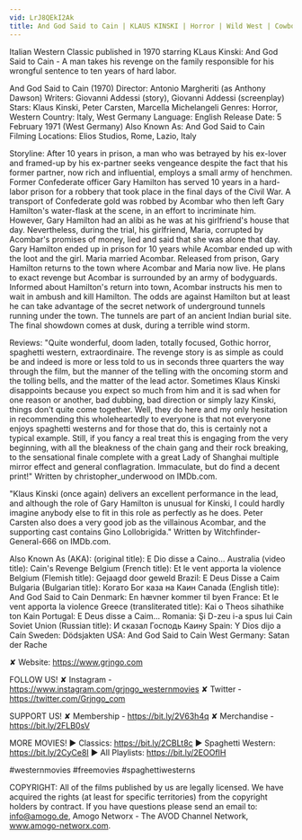 ```yaml
---
vid: LrJ8QEkI2Ak
title: And God Said to Cain | KLAUS KINSKI | Horror | Wild West | Cowboy Movie | English
---
```


Italian Western Classic published in 1970 starring KLaus Kinski: And God Said to Cain - A man takes his revenge on the family responsible for his wrongful sentence to ten years of hard labor.

And God Said to Cain (1970)
Director: Antonio Margheriti (as Anthony Dawson)
Writers: Giovanni Addessi (story), Giovanni Addessi (screenplay)
Stars: Klaus Kinski, Peter Carsten, Marcella Michelangeli
Genres: Horror, Western 
Country: Italy, West Germany
Language: English
Release Date: 5 February 1971 (West Germany) 
Also Known As: And God Said to Cain 
Filming Locations: Elios Studios, Rome, Lazio, Italy 

Storyline:
After 10 years in prison, a man who was betrayed by his ex-lover and framed-up by his ex-partner seeks vengeance despite the fact that his former partner, now rich and influential, employs a small army of henchmen. Former Confederate officer Gary Hamilton has served 10 years in a hard-labor prison for a robbery that took place in the final days of the Civil War. A transport of Confederate gold was robbed by Acombar who then left Gary Hamilton's water-flask at the scene, in an effort to incriminate him. However, Gary Hamilton had an alibi as he was at his girlfriend's house that day. Nevertheless, during the trial, his girlfriend, Maria, corrupted by Acombar's promises of money, lied and said that she was alone that day. Gary Hamilton ended up in prison for 10 years while Acombar ended up with the loot and the girl. Maria married Acombar. Released from prison, Gary Hamilton returns to the town where Acombar and Maria now live. He plans to exact revenge but Acombar is surrounded by an army of bodyguards. Informed about Hamilton's return into town, Acombar instructs his men to wait in ambush and kill Hamilton. The odds are against Hamilton but at least he can take advantage of the secret network of underground tunnels running under the town. The tunnels are part of an ancient Indian burial site. The final showdown comes at dusk, during a terrible wind storm.

Reviews:
"Quite wonderful, doom laden, totally focused, Gothic horror, spaghetti western, extraordinaire. The revenge story is as simple as could be and indeed is more or less told to us in seconds three quarters the way through the film, but the manner of the telling with the oncoming storm and the tolling bells, and the matter of the lead actor. Sometimes Klaus Kinski disappoints because you expect so much from him and it is sad when for one reason or another, bad dubbing, bad direction or simply lazy Kinski, things don't quite come together. Well, they do here and my only hesitation in recommending this wholeheartedly to everyone is that not everyone enjoys spaghetti westerns and for those that do, this is certainly not a typical example. Still, if you fancy a real treat this is engaging from the very beginning, with all the bleakness of the chain gang and their rock breaking, to the sensational finale complete with a great Lady of Shanghai multiple mirror effect and general conflagration. Immaculate, but do find a decent print!" Written by christopher_underwood on IMDb.com.

"Klaus Kinski (once again) delivers an excellent performance in the lead, and although the role of Gary Hamilton is unusual for Kinski, I could hardly imagine anybody else to fit in this role as perfectly as he does. Peter Carsten also does a very good job as the villainous Acombar, and the supporting cast contains Gino Lollobrigida." Written by Witchfinder-General-666 on IMDb.com.

Also Known As (AKA):
(original title): E Dio disse a Caino...
Australia (video title): Cain's Revenge
Belgium (French title): Et le vent apporta la violence
Belgium (Flemish title): Gejaagd door geweld
Brazil: E Deus Disse a Caim
Bulgaria (Bulgarian title): Когато Бог каза на Каин
Canada (English title): And God Said to Cain
Denmark: En hævner kommer til byen
France: Et le vent apporta la violence
Greece (transliterated title): Kai o Theos sihathike ton Kain
Portugal: E Deus disse a Caim...
Romania: Şi D-zeu i-a spus lui Cain
Soviet Union (Russian title): И сказал Господь Каину
Spain: Y Dios dijo a Caín
Sweden: Dödsjakten
USA: And God Said to Cain
West Germany: Satan der Rache

✘ Website: https://www.grjngo.com

FOLLOW US!
✘ Instagram - https://www.instagram.com/grjngo_westernmovies
✘ Twitter - https://twitter.com/Grjngo_com

SUPPORT US!
✘ Membership - https://bit.ly/2V63h4q
✘ Merchandise - https://bit.ly/2FLB0sV

MORE MOVIES! 
► Classics: https://bit.ly/2CBLt8c 
► Spaghetti Western: https://bit.ly/2CyCe8I 
► All Playlists: https://bit.ly/2EOOfIH 

#westernmovies #freemovies #spaghettiwesterns

COPYRIGHT: All of the films published by us are legally licensed. We have acquired the rights (at least for specific territories) from the copyright holders by contract. If you have questions please send an email to: info@amogo.de, Amogo Networx - The AVOD Channel Network, www.amogo-networx.com.